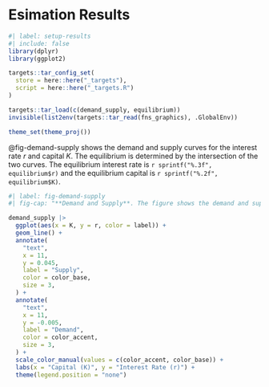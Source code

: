 # Esimation Results {#sec-results}

```r
#| label: setup-results
#| include: false
library(dplyr)
library(ggplot2)

targets::tar_config_set(
  store = here::here("_targets"),
  script = here::here("_targets.R")
)

targets::tar_load(c(demand_supply, equilibrium))
invisible(list2env(targets::tar_read(fns_graphics), .GlobalEnv))

theme_set(theme_proj())
```

@fig-demand-supply shows the demand and supply curves for the interest rate $r$ and capital $K$. The equilibrium is determined by the intersection of the two curves. The equilibrium interest rate is `r sprintf("%.3f", equilibrium$r)` and the equilibrium capital is `r sprintf("%.2f", equilibrium$K)`.


```r
#| label: fig-demand-supply
#| fig-cap: "**Demand and Supply**. The figure shows the demand and supply curves for the interest rate $r$ and capital $K$."

demand_supply |>
  ggplot(aes(x = K, y = r, color = label)) +
  geom_line() +
  annotate(
    "text",
    x = 11,
    y = 0.045,
    label = "Supply",
    color = color_base,
    size = 3,
  ) +
  annotate(
    "text",
    x = 11,
    y = -0.005,
    label = "Demand",
    color = color_accent,
    size = 3,
  ) +
  scale_color_manual(values = c(color_accent, color_base)) +
  labs(x = "Capital (K)", y = "Interest Rate (r)") +
  theme(legend.position = "none")
```